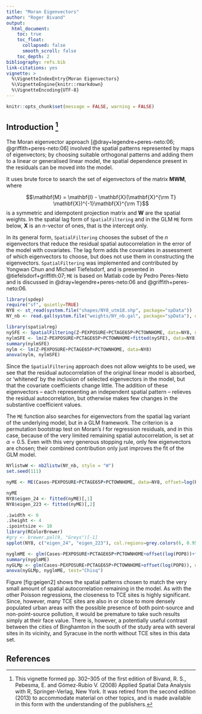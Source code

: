 ```yaml
---
title: "Moran Eigenvectors"
author: "Roger Bivand"
output:
  html_document:
    toc: true
    toc_float:
      collapsed: false
      smooth_scroll: false
    toc_depth: 2
bibliography: refs.bib
link-citations: yes
vignette: >
  %\VignetteIndexEntry{Moran Eigenvectors}
  %\VignetteEngine{knitr::rmarkdown}
  %\VignetteEncoding{UTF-8}
---
```


```r
knitr::opts_chunk$set(message = FALSE, warning = FALSE)
```

## Introduction [^1]

[^1]: This vignette formed pp. 302–305 of the first edition of Bivand, R. S., Pebesma, E. and Gómez-Rubio V. (2008) Applied Spatial Data Analysis with R, Springer-Verlag, New York. It was retired from the second edition (2013) to accommodate material on other topics, and is made available in this form with the understanding of the publishers.

The Moran eigenvector approach
[@dray+legendre+peres-neto:06; @griffith+peres-neto:06] involved the
spatial patterns represented by maps of eigenvectors; by choosing
suitable orthogonal patterns and adding them to a linear or generalised
linear model, the spatial dependence present in the residuals can be
moved into the model.

It uses brute force to search the set of eigenvectors of the matrix
$\mathbf{M W M}$, where

$$\mathbf{M} = \mathbf{I} - \mathbf{X}(\mathbf{X}^{\rm T}
\mathbf{X})^{-1}\mathbf{X}^{\rm T}$$ is a symmetric and idempotent
projection matrix and $\mathbf{W}$ are the spatial weights. In the
spatial lag form of [`SpatialFiltering`]{} and in the GLM [`ME`]{} form
below, $\mathbf{X}$ is an $n$-vector of ones, that is the intercept
only.

In its general form, [`SpatialFiltering`]{} chooses the subset of the
$n$ eigenvectors that reduce the residual spatial autocorrelation in the
error of the model with covariates. The lag form adds the covariates in
assessment of which eigenvectors to choose, but does not use them in
constructing the eigenvectors. [`SpatialFiltering`]{} was implemented
and contributed by Yongwan Chun and Michael Tiefelsdorf, and is
presented in @tiefelsdorf+griffith:07; [`ME`]{} is based on Matlab code
by Pedro Peres-Neto and is discussed in @dray+legendre+peres-neto:06 and
@griffith+peres-neto:06.

```r
library(spdep)
require("sf", quietly=TRUE)
NY8 <- st_read(system.file("shapes/NY8_utm18.shp", package="spData"))
NY_nb <- read.gal(system.file("weights/NY_nb.gal", package="spData"), override.id=TRUE)
```

```r
library(spatialreg)
nySFE <- SpatialFiltering(Z~PEXPOSURE+PCTAGE65P+PCTOWNHOME, data=NY8, nb=NY_nb, style="W", verbose=FALSE)
nylmSFE <- lm(Z~PEXPOSURE+PCTAGE65P+PCTOWNHOME+fitted(nySFE), data=NY8)
summary(nylmSFE)
nylm <- lm(Z~PEXPOSURE+PCTAGE65P+PCTOWNHOME, data=NY8)
anova(nylm, nylmSFE)
```

Since the [`SpatialFiltering`]{} approach does not allow weights to be
used, we see that the residual autocorrelation of the original linear
model is absorbed, or ‘whitened’ by the inclusion of selected
eigenvectors in the model, but that the covariate coefficients change
little. The addition of these eigenvectors – each representing an
independent spatial pattern – relieves the residual autocorrelation, but
otherwise makes few changes in the substantive coefficient values.

The [`ME`]{} function also searches for eigenvectors from the spatial
lag variant of the underlying model, but in a GLM framework. The
criterion is a permutation bootstrap test on Moran’s $I$ for regression
residuals, and in this case, because of the very limited remaining
spatial autocorrelation, is set at $\alpha = 0.5$. Even with this very
generous stopping rule, only few eigenvectors are chosen; their combined
contribution only just improves the fit of the GLM model.

```r
NYlistwW <- nb2listw(NY_nb, style = "W")
set.seed(111)
```

```r
nyME <- ME(Cases~PEXPOSURE+PCTAGE65P+PCTOWNHOME, data=NY8, offset=log(POP8), family="poisson", listw=NYlistwW, alpha=0.44)
```

```r
nyME
NY8$eigen_24 <- fitted(nyME)[,1]
NY8$eigen_223 <- fitted(nyME)[,2]
```

```r
.iwidth <- 6
.iheight <- 4
.ipointsize <- 10
library(RColorBrewer)
#gry <- brewer.pal(9, "Greys")[-1]
spplot(NY8, c("eigen_24", "eigen_223"), col.regions=grey.colors(6, 0.95, 0.55, 2.2), cuts=5)
``` 

```r
nyglmME <- glm(Cases~PEXPOSURE+PCTAGE65P+PCTOWNHOME+offset(log(POP8))+fitted(nyME), data=NY8, family="poisson")
summary(nyglmME)
nyGLMp <- glm(Cases~PEXPOSURE+PCTAGE65P+PCTOWNHOME+offset(log(POP8)), data=NY8,family="poisson")
anova(nyGLMp, nyglmME, test="Chisq")
```

Figure \[fig:geigen2\] shows the spatial patterns chosen to match the
very small amount of spatial autocorrelation remaining in the model. As
with the other Poisson regressions, the closeness to TCE sites is highly
significant. Since, however, many TCE sites are also in or close to more
densely populated urban areas with the possible presence of both
point-source and non-point-source pollution, it would be premature to
take such results simply at their face value. There is, however, a
potentially useful contrast between the cities of Binghamton in the
south of the study area with several sites in its vicinity, and Syracuse
in the north without TCE sites in this data set.

## References



